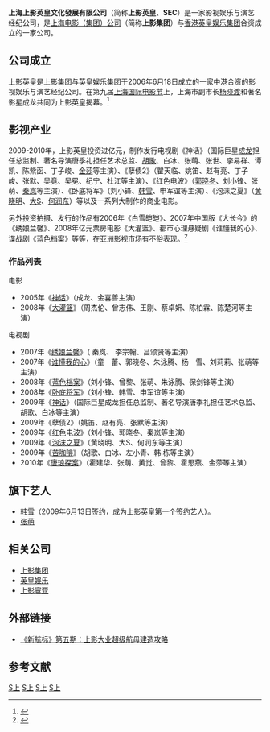 {{Refimprove|time=2021-01-23T11:47:09+00:00}}
{{Infobox_Company 
| company_name = 上海上影英皇文化發展有限公司
| company_name_en = S.F.G. Emperor Culture Development Co., Ltd.
| company_logo = Shang ying logo.jpg
| company_type = [[經紀公司|經紀公司]]<br>[[影視公司|影視公司]]
| company_slogan = 
| foundation = 2006年6月18日
| location   = [[上海市|上海市]]安福路198号20楼D座
| key_people = 董事长：[[任仲伦|任仲伦]]<br>副董事长：[[杨受成|杨受成]]<br>总经理：[[吕超|吕超]]
| sales =
| profit =
| asset =
| market_value =
| subsid =
| num_employees = 
| industry = 影视投资制作、艺人管理、大型文艺演-{出}-
| products = [[電影|電影]]與[[電視劇|電視劇]]
| revenue = 
| major_shareholder = [[上海电影（集团）公司|上海电影（集团）公司]] 51%<br>[[英皇娛樂|英皇娛樂]] 49%<ref>{{Cite web |url=http://ent.sina.com.cn/v/c/2009-12-30/ba2829806.shtml |title=《新航标》-对话任仲伦：六年打造产业族群 |access-date=2010-06-05 |archive-date=2019-05-11 |archive-url=https://web.archive.org/web/20190511005836/http://ent.sina.com.cn/v/c/2009-12-30/ba2829806.shtml }}</ref>
| homepage = [http://www.secpictures.com/ 上影英皇]
}}
'''上海上影英皇文化發展有限公司'''（简称'''上影英皇'''、'''SEC'''）是一家影视娱乐与演艺经纪公司，是[[上海电影（集团）公司|上海电影（集团）公司]]（简称'''上影集团'''）与[[英皇娛樂|香港英皇娱乐集团]]合资成立的一家公司。

==公司成立==
上影英皇是上影集团与英皇娱乐集团于2006年6月18日成立的一家中港合资的影视娱乐与演艺经纪公司。在第九届[[上海国际电影节|上海国际电影节]]上，上海市副市长[[杨晓渡|杨晓渡]]和著名影星[[成龙|成龙]]共同为上影英皇揭幕。<ref>{{cite news |title=成龙将空降上海国际电影节 |url=http://www.chinadaily.com.cn/hqylss/2006-06/14/content_616900.htm |accessdate=2021-11-04 |work=中国日报 |archive-date=2020-09-25 |archive-url=https://web.archive.org/web/20200925081124/https://www.chinadaily.com.cn/hqylss/2006-06/14/content_616900.htm }}</ref>

==影视产业==
2009-2010年，上影英皇投资过亿元，制作发行电视剧《神话》（国际巨星[[成龙|成龙]]担任总监制、著名导演唐季礼担任艺术总监、[[胡歌|胡歌]]、白冰、张萌、张世、李易祥、谭凯、陈紫函、丁子峻、[[金莎|金莎]]等主演）、《孽债2》（翟天临、姚笛、赵有亮、丁子峻、张默、吴竟、吴冕、纪宁、杜江等主演）、《红色电波》（[[郭晓冬|郭晓冬]]、刘小锋、张萌、[[秦岚|秦岚]]等主演）、《卧底将军》（刘小锋、[[韩雪|韩雪]]、申军谊等主演）、《泡沫之夏》（[[黄晓明|黄晓明]]、[[大S|大S]]、[[何润东|何润东]]）等以及一系列大制作的商业电影。

另外投资拍摄、发行的作品有2006年《白雪皑皑》、2007年中国版《大长今》的《绣娘兰馨》、2008年亿元票房电影《大灌篮》、都市心理悬疑剧《谁懂我的心》、谍战剧《蓝色档案》等等，在亚洲影视市场有不俗表现。<ref>{{cite news |title=姜文新作亮相上影节 英皇电影领衔多元化格局 |url=https://ent.huanqiu.com/article/9CaKrnK9AhV |accessdate=2021-11-04 |work=环球网 |archive-date=2022-03-06 |archive-url=https://web.archive.org/web/20220306153221/https://ent.huanqiu.com/article/9CaKrnK9AhV }}</ref>

===作品列表===
;电影
*2005年《[[神话_(电影)|神话]]》（成龙、金喜善主演）
*2008年《[[大灌篮|大灌篮]]》（周杰伦、曾志伟、王刚、蔡卓妍、陈柏霖、陈楚河等主演）
;电视剧
*2007年《[[绣娘兰馨|绣娘兰馨]]》（ 秦岚、 李宗翰、吕颂贤等主演）
*2007年《[[谁懂我的心|谁懂我的心]]》（童　蕾、郭晓冬、朱泳腾、杨　雪、刘莉莉、张萌等主演）
*2008年《[[蓝色档案|蓝色档案]]》（刘小锋、曾黎、张萌、朱泳腾、保剑锋等主演）
*2008年《[[卧底将军|卧底将军]]》（刘小锋、韩雪、申军谊等主演）
*2009年《[[神话_(电视剧)|神话]]》（国际巨星成龙担任总监制、著名导演唐季礼担任艺术总监、胡歌、白冰等主演）
*2009年《孽债2》（姚笛、赵有亮、张默等主演）
*2009年《红色电波》（刘小锋、郭晓冬、秦岚等主演）
*2009年《[[泡沫之夏|泡沫之夏]]》（黄晓明、大S、何润东等主演）
*2009年《[[苦咖啡|苦咖啡]]》（胡歌、白冰、左小青、韩 栋等主演）
*2010年《[[唐琅探案|唐琅探案]]》（霍建华、张萌、黄觉、曾黎、霍思燕、金莎等主演）

==旗下艺人==
* [[韩雪|韩雪]]（2009年6月13日签约，成为上影英皇第一个签约艺人）。
* [[张萌|张萌]]

==相关公司==
*[[上海电影（集团）公司|上影集团]]
*[[英皇娛樂|英皇娱乐]]
*[[上影寰亚文化发展(上海)有限公司|上影寰亚]]

==外部链接==
* [http://ent.sina.com.cn/v/c/2009-12-30/ba2829804.shtml 《新航标》第五期：上影大业超级航母建造攻略] {{Wayback|url=http://ent.sina.com.cn/v/c/2009-12-30/ba2829804.shtml |date=20190510135628 }}

==参考文献==
<div class="references-small">
<references />
</div>
{{英皇娛樂藝人}}
{{中国唱片及影视公司}}
[[Category:中国影视公司|S上]]
[[Category:中国艺人经纪公司|S上]]
[[Category:上海公司|S上]]
[[Category:2006年成立的公司|S上]]